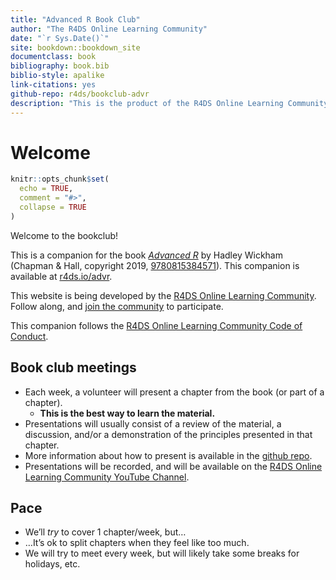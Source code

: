 ```yaml
--- 
title: "Advanced R Book Club"
author: "The R4DS Online Learning Community"
date: "`r Sys.Date()`"
site: bookdown::bookdown_site
documentclass: book
bibliography: book.bib
biblio-style: apalike
link-citations: yes
github-repo: r4ds/bookclub-advr
description: "This is the product of the R4DS Online Learning Community's Advanced R Book Club."
---
```


# Welcome {-}

```r
knitr::opts_chunk$set(
  echo = TRUE,
  comment = "#>",
  collapse = TRUE
)
```

Welcome to the bookclub! 

This is a companion for the book [_Advanced R_](https://adv-r.hadley.nz/) by Hadley Wickham (Chapman & Hall, copyright 2019, [9780815384571](https://www.routledge.com/Advanced-R-Second-Edition/Wickham/p/book/9780815384571)).
This companion is available at [r4ds.io/advr](https://r4ds.io/advr).

This website is being developed by the [R4DS Online Learning Community](https://rfordatasci.com). Follow along, and [join the community](https://r4ds.io/join) to participate.

This companion follows the [R4DS Online Learning Community Code of Conduct](https://r4ds.io/conduct).

## Book club meetings {-}

- Each week, a volunteer will present a chapter from the book (or part of a chapter).
  - **This is the best way to learn the material.**
- Presentations will usually consist of a review of the material, a discussion, and/or a demonstration of the principles presented in that chapter.
- More information about how to present is available in the [github repo](https://github.com/r4ds/bookclub-advr).
- Presentations will be recorded, and will be available on the [R4DS Online Learning Community YouTube Channel](https://r4ds.io/youtube).

## Pace {-}

- We'll _try_ to cover 1 chapter/week, but...
- ...It's ok to split chapters when they feel like too much.
- We will try to meet every week, but will likely take some breaks for holidays, etc.
